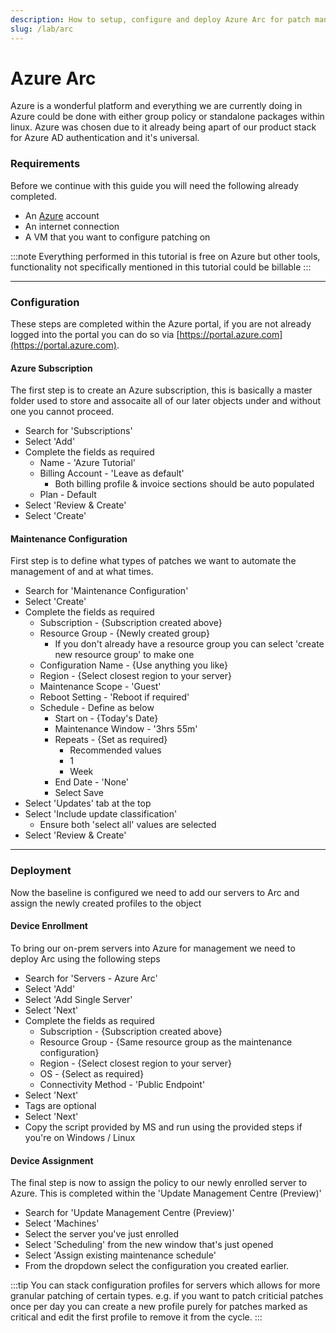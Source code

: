 ```yaml
---
description: How to setup, configure and deploy Azure Arc for patch management.
slug: /lab/arc
---
```


# Azure Arc 

Azure is a wonderful platform and everything we are currently doing in Azure could be done with either group policy or standalone packages within linux. Azure was chosen due to it already being apart of our product stack for Azure AD authentication and it's universal.

### Requirements

Before we continue with this guide you will need the following already completed.

- An [Azure](https://azure.com) account
- An internet connection
- A VM that you want to configure patching on 

:::note 
Everything performed in this tutorial is free on Azure but other tools, functionality not specifically mentioned in this tutorial could be billable
:::

---

### Configuration 

These steps are completed within the Azure portal, if you are not already logged into the portal you can do so via [https://portal.azure.com](https://portal.azure.com).

#### Azure Subscription

The first step is to create an Azure subscription, this is basically a master folder used to store and assocaite all of our later objects under and without one you cannot proceed.

- Search for 'Subscriptions'
- Select 'Add'
- Complete the fields as required
  - Name - 'Azure Tutorial'
  - Billing Account - 'Leave as default'
    - Both billing profile & invoice sections should be auto populated
  - Plan - Default 
- Select 'Review & Create'
- Select 'Create'


#### Maintenance Configuration

First step is to define what types of patches we want to automate the management of and at what times.

- Search for 'Maintenance Configuration'
- Select 'Create'
- Complete the fields as required
  - Subscription - {Subscription created above}
  - Resource Group - {Newly created group}
    - If you don't already have a resource group you can select 'create new resource group' to make one
  - Configuration Name - {Use anything you like}
  - Region - {Select closest region to your server}
  - Maintenance Scope - 'Guest'
  - Reboot Setting - 'Reboot if required'
  - Schedule - Define as below
    - Start on - {Today's Date}
    - Maintenance Window - '3hrs 55m'
    - Repeats - {Set as required}
      - Recommended values
      - 1
      - Week
    - End Date - 'None'
    - Select Save
- Select 'Updates' tab at the top
- Select 'Include update classification'
  - Ensure both 'select all' values are selected
- Select 'Review & Create'

---

### Deployment

Now the baseline is configured we need to add our servers to Arc and assign the newly created profiles to the object

#### Device Enrollment

To bring our on-prem servers into Azure for management we need to deploy Arc using the following steps

- Search for 'Servers - Azure Arc'
- Select 'Add'
- Select 'Add Single Server'
- Select 'Next'
- Complete the fields as required
  - Subscription - {Subscription created above}
  - Resource Group - {Same resource group as the maintenance configuration}
  - Region - {Select closest region to your server}
  - OS - {Select as required}
  - Connectivity Method - 'Public Endpoint'
- Select 'Next'
- Tags are optional 
- Select 'Next'
- Copy the script provided by MS and run using the provided steps if you're on Windows / Linux

#### Device Assignment

The final step is now to assign the policy to our newly enrolled server to Azure. This is completed within the 'Update Management Centre (Preview)'

- Search for 'Update Management Centre (Preview)'
- Select 'Machines'
- Select the server you've just enrolled
- Select 'Scheduling' from the new window that's just opened
- Select 'Assign existing maintenance schedule'
- From the dropdown select the configuration you created earlier.

:::tip
You can stack configuration profiles for servers which allows for more granular patching of certain types. e.g. if you want to patch criticial patches once per day you can create a new profile purely for patches marked as critical and edit the first profile to remove it from the cycle.
:::
